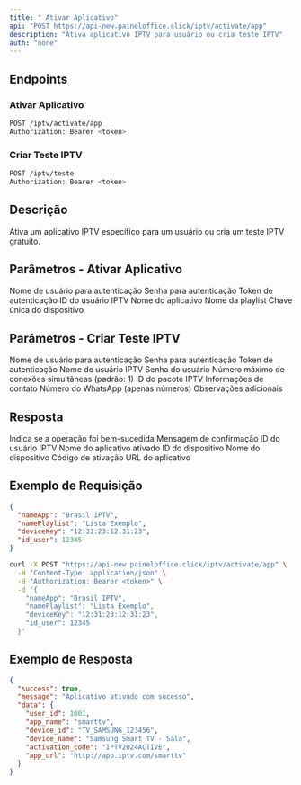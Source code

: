 ```yaml
---
title: " Ativar Aplicativo"
api: "POST https://api-new.paineloffice.click/iptv/activate/app"
description: "Ativa aplicativo IPTV para usuário ou cria teste IPTV"
auth: "none"
---
```


## Endpoints

### Ativar Aplicativo

<CodeGroup>

```bash Requisição
POST /iptv/activate/app
Authorization: Bearer <token>
```

</CodeGroup>

### Criar Teste IPTV

<CodeGroup>

```bash Requisição
POST /iptv/teste
Authorization: Bearer <token>
```

</CodeGroup>

## Descrição

Ativa um aplicativo IPTV específico para um usuário ou cria um teste IPTV gratuito.

## Parâmetros - Ativar Aplicativo

<ParamField query="username" type="string" required>
  Nome de usuário para autenticação
</ParamField>

<ParamField query="password" type="string" required>
  Senha para autenticação
</ParamField>

<ParamField query="token" type="string" required>
  Token de autenticação
</ParamField>

<ParamField body="id_user" type="integer" required>
  ID do usuário IPTV
</ParamField>

<ParamField body="nameApp" type="string" required>
  Nome do aplicativo
</ParamField>

<ParamField body="namePlaylist" type="string" required>
  Nome da playlist
</ParamField>

<ParamField body="deviceKey" type="string" required>
  Chave única do dispositivo
</ParamField>

## Parâmetros - Criar Teste IPTV

<ParamField query="username" type="string" required>
  Nome de usuário para autenticação
</ParamField>

<ParamField query="password" type="string" required>
  Senha para autenticação
</ParamField>

<ParamField query="token" type="string" required>
  Token de autenticação
</ParamField>

<ParamField body="userline" type="string" required>
  Nome de usuário IPTV
</ParamField>

<ParamField body="passline" type="string" required>
  Senha do usuário
</ParamField>

<ParamField body="screen" type="integer">
  Número máximo de conexões simultâneas (padrão: 1)
</ParamField>

<ParamField body="packageId" type="string" required>
  ID do pacote IPTV
</ParamField>

<ParamField body="contact" type="string" required>
  Informações de contato
</ParamField>

<ParamField body="whatsapp" type="number">
  Número do WhatsApp (apenas números)
</ParamField>

<ParamField body="notes" type="string">
  Observações adicionais
</ParamField>

## Resposta

<ResponseField name="success" type="boolean">
  Indica se a operação foi bem-sucedida
</ResponseField>

<ResponseField name="message" type="string">
  Mensagem de confirmação
</ResponseField>

<ResponseField name="data" type="object">
  <Expandable title="properties">
    <ResponseField name="user_id" type="integer">
      ID do usuário IPTV
    </ResponseField>
    <ResponseField name="app_name" type="string">
      Nome do aplicativo ativado
    </ResponseField>
    <ResponseField name="device_id" type="string">
      ID do dispositivo
    </ResponseField>
    <ResponseField name="device_name" type="string">
      Nome do dispositivo
    </ResponseField>
    <ResponseField name="activation_code" type="string">
      Código de ativação
    </ResponseField>
    <ResponseField name="app_url" type="string">
      URL do aplicativo
    </ResponseField>
  </Expandable>
</ResponseField>

## Exemplo de Requisição

<CodeGroup>

```json TryIt
{
  "nameApp": "Brasil IPTV",
  "namePlaylist": "Lista Exemplo",
  "deviceKey": "12:31:23:12:31:23",
  "id_user": 12345
}
```

```bash cURL
curl -X POST "https://api-new.paineloffice.click/iptv/activate/app" \
  -H "Content-Type: application/json" \
  -H "Authorization: Bearer <token>" \
  -d '{
    "nameApp": "Brasil IPTV",
    "namePlaylist": "Lista Exemplo",
    "deviceKey": "12:31:23:12:31:23",
    "id_user": 12345
  }'
```

</CodeGroup>

## Exemplo de Resposta

```json
{
  "success": true,
  "message": "Aplicativo ativado com sucesso",
  "data": {
    "user_id": 1001,
    "app_name": "smarttv",
    "device_id": "TV_SAMSUNG_123456",
    "device_name": "Samsung Smart TV - Sala",
    "activation_code": "IPTV2024ACTIVE",
    "app_url": "http://app.iptv.com/smarttv"
  }
}
```